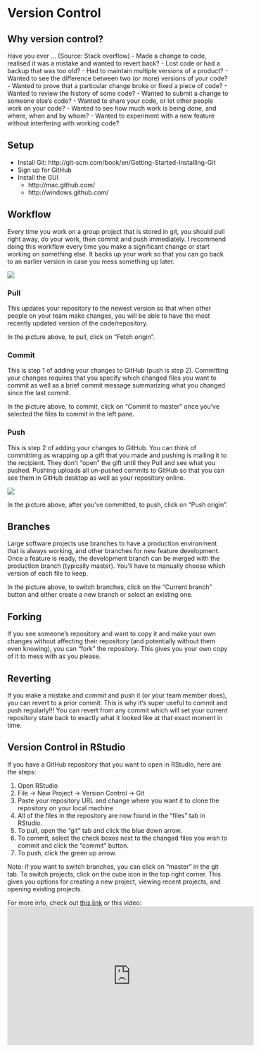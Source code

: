 # Version Control

## Why version control?

Have you ever ... (Source: Stack overflow)
- Made a change to code, realised it was a mistake and wanted to revert back?
- Lost code or had a backup that was too old?
- Had to maintain multiple versions of a product?
- Wanted to see the difference between two (or more) versions of your code?
- Wanted to prove that a particular change broke or fixed a piece of code?
- Wanted to review the history of some code?
- Wanted to submit a change to someone else's code?
- Wanted to share your code, or let other people work on your code?
- Wanted to see how much work is being done, and where, when and by whom?
- Wanted to experiment with a new feature without interfering with working code?

## Setup

- Install Git: http://git-scm.com/book/en/Getting-Started-Installing-Git
- Sign up for GitHub
- Install the GUI
    + http://mac.github.com/
    + http://windows.github.com/

## Workflow

Every time you work on a group project that is stored in git, you should pull right away, do your work, then commit and push immediately.
I recommend doing this workflow every time you make a significant change or start working on something else. It backs up your work so that 
you can go back to an earlier version in case you mess something up later.

![](images/githubDesktop.jpg)

### Pull

This updates your repository to the newest version so that when other people on your team make changes, you will be able to have the most recently
updated version of the code/repository.

In the picture above, to pull, click on "Fetch origin".

### Commit

This is step 1 of adding your changes to GitHub (push is step 2). Committing your changes requires that you specify which changed files you want 
to commit as well as a brief commit message summarizing what you changed since the last commit.

In the picture above, to commit, click on "Commit to master" once you've selected the files to commit in the left pane.

### Push

This is step 2 of adding your changes to GitHub. You can think of committimg as wrapping up a gift that you made and pushing is mailing it to the recipient.
They don't "open" the gift until they Pull and see what you pushed. Pushing uploads all un-pushed commits to GitHub so that you can see them
in GitHub desktop as well as your repository online. 

![](images/githubDesktop2.jpg)

In the picture above, after you've committed, to push, click on "Push origin".

## Branches

Large software projects use branches to have a production environment that is always working, and other branches for new feature development.
Once a feature is ready, the development branch can be merged with the production branch (typically master). You'll have to manually choose which
version of each file to keep.

In the picture above, to switch branches, click on the "Current branch" button and either create a new branch or select an existing one.

## Forking

If you see someone's repository and want to copy it and make your own changes without affecting their repository (and potentially without them even knowing),
you can "fork" the repository. This gives you your own copy of it to mess with as you please.

## Reverting

If you make a mistake and commit and push it (or your team member does), you can revert to a prior commit. This is why it's super useful
to commit and push regularly!!! You can revert from any commit which will set your current repository state back to exactly what it looked 
like at that exact moment in time.

## Version Control in RStudio

If you have a GitHub repository that you want to open in RStudio, here are the steps:

1. Open RStudio
2. File -> New Project -> Version Control -> Git
3. Paste your repository URL and change where you want it to clone the repository on your local machine
4. All of the files in the repository are now found in the "files" tab in RStudio.
5. To pull, open the "git" tab and click the blue down arrow.
6. To commit, select the check boxes next to the changed files you wish to commit and click the "commit" button.
7. To push, click the green up arrow.

Note: if you want to switch branches, you can click on "master" in the git tab. To switch projects, click on the cube icon in the top right
corner. This gives you options for creating a new project, viewing recent projects, and opening existing projects.

For more info, check out [this link](https://support.rstudio.com/hc/en-us/articles/200532077?version=1.1.463&mode=desktop) or this video:
<iframe width="560" height="315" src="https://www.youtube.com/embed/kL6L2MNqPHg" frameborder="0" allow="accelerometer; autoplay; encrypted-media; gyroscope; picture-in-picture" allowfullscreen></iframe>